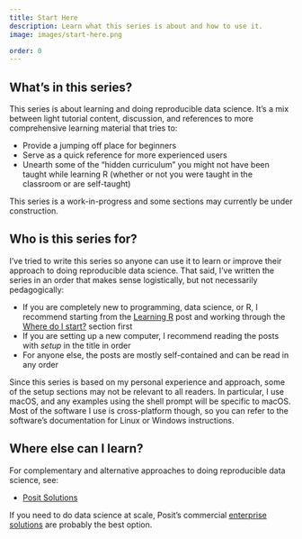 ```yaml
---
title: Start Here
description: Learn what this series is about and how to use it.
image: images/start-here.png

order: 0
---
```


## What's in this series?

This series is about learning and doing reproducible data science. It's a mix between light tutorial content, discussion, and references to more comprehensive learning material that tries to:

- Provide a jumping off place for beginners
- Serve as a quick reference for more experienced users
- Unearth some of the "hidden curriculum" you might not have been taught while learning R (whether or not you were taught in the classroom or are self-taught)

This series is a work-in-progress and some sections may currently be under construction.

## Who is this series for?

I've tried to write this series so anyone can use it to learn or improve their approach to doing reproducible data science. That said, I've written the series in an order that makes sense logistically, but not necessarily pedagogically:

- If you are completely new to programming, data science, or R, I recommend starting from the [Learning R](learning-r.qmd) post and working through the [Where do I start?](learning-r.qmd#where-do-i-start) section first
- If you are setting up a new computer, I recommend reading the posts with *setup* in the title in order
- For anyone else, the posts are mostly self-contained and can be read in any order 

Since this series is based on my personal experience and approach, some of the setup sections may not be relevant to all readers. In particular, I use macOS, and any examples using the shell prompt will be specific to macOS. Most of the software I use is cross-platform though, so you can refer to the software's documentation for Linux or Windows instructions.

## Where else can I learn?

For complementary and alternative approaches to doing reproducible data science, see:

- [Posit Solutions](https://solutions.posit.co)

If you need to do data science at scale, Posit's commercial [enterprise solutions](https://posit.co/products/enterprise/) are probably the best option.
